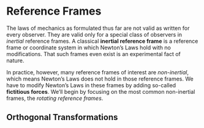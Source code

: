 # Reference Frames

The laws of mechanics as formulated thus far are not valid as written for every observer. They are valid only for a special class of observers in *inertial* reference frames. A classical **inertial reference frame** is a reference frame or coordinate system in which Newton's Laws hold with no modifications. That such frames even exist is an experimental fact of nature.

In practice, however, many reference frames of interest are *non-inertial*, which means Newton's Laws does not hold in those reference frames. We have to modify Newton's Laws in these frames by adding so-called **fictitious forces**. We'll begin by focusing on the most common non-inertial frames, the *rotating reference frames*.

## Orthogonal Transformations

